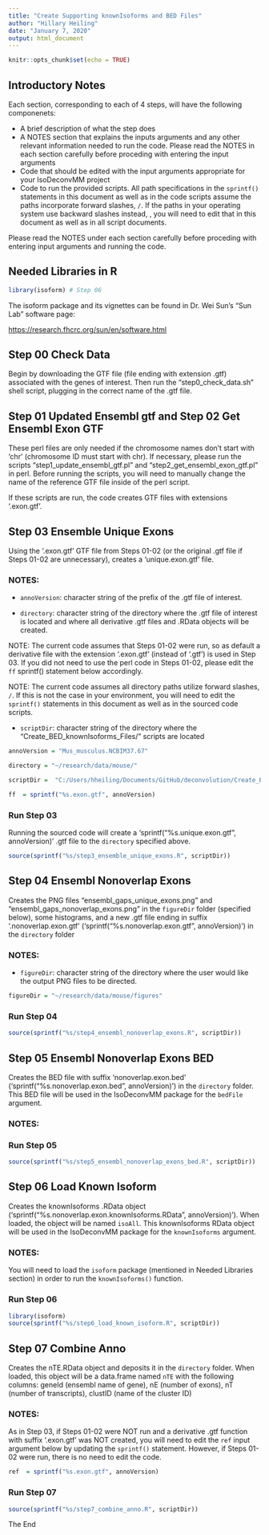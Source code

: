 ```yaml
---
title: "Create Supporting knownIsoforms and BED Files"
author: "Hillary Heiling"
date: "January 7, 2020"
output: html_document
---
```


```r
knitr::opts_chunk$set(echo = TRUE)
```

## Introductory Notes

Each section, corresponding to each of 4 steps, will have the following componenets: 

* A brief description of what the step does
* A NOTES section that explains the inputs arguments and any other relevant information needed to run the code. Please read the NOTES in each section carefully before proceding with entering the input arguments
* Code that should be edited with the input arguments appropriate for your IsoDeconvMM project
* Code to run the provided scripts. All path specifications in the `sprintf()` statements in this document as well as in the code scripts assume the paths incorporate forward slashes, `/`. If the paths in your operating system use backward slashes instead, \, you will need to edit that in this document as well as in all script documents. 

Please read the NOTES under each section carefully before proceding with entering input arguments and running the code.

## Needed Libraries in R

```r
library(isoform) # Step 06
```

The isoform package and its vignettes can be found in Dr. Wei Sun's "Sun Lab" software page:

<https://research.fhcrc.org/sun/en/software.html>

## Step 00 Check Data

Begin by downloading the GTF file (file ending with extension .gtf) associated with the genes of interest. Then run the "step0_check_data.sh" shell script, plugging in the correct name of the .gtf file.

## Step 01 Updated Ensembl gtf and Step 02 Get Ensembl Exon GTF

These perl files are only needed if the chromosome names don't start with 'chr' (chromosome ID must start with chr). If necessary, please run the scripts "step1_update_ensembl_gtf.pl" and "step2_get_ensembl_exon_gtf.pl" in perl. Before running the scripts, you will need to manually change the name of the reference GTF file inside of the perl script.

If these scripts are run, the code creates GTF files with extensions '.exon.gtf'. 

## Step 03 Ensemble Unique Exons

Using the '.exon.gtf' GTF file from Steps 01-02 (or the original .gtf file if Steps 01-02 are unnecessary), creates a 'unique.exon.gtf' file.

### NOTES:

* `annoVersion`: character string of the prefix of the .gtf file of interest.

* `directory`: character string of the directory where the .gtf file of interest is located and where all derivative .gtf files and .RData objects will be created. 

NOTE: The current code assumes that Steps 01-02 were run, so as default a derivative file with the extension '.exon.gtf' (instead of '.gtf') is used in Step 03. If you did not need to use the perl code in Steps 01-02, please edit the `ff` sprintf() statement below accordingly.

NOTE: The current code assumes all directory paths utilize forward slashes, `/`. If this is not the case in your environment, you will need to edit the `sprintf()` statements in this document as well as in the sourced code scripts.

* `scriptDir`: character string of the directory where the "Create_BED_knownIsoforms_Files/" scripts are located

```r
annoVersion = "Mus_musculus.NCBIM37.67"

directory = "~/research/data/mouse/" 

scriptDir =  "C:/Users/hheiling/Documents/GitHub/deconvolution/Create_BED_knownIsoforms_Files"

ff  = sprintf("%s.exon.gtf", annoVersion)
```

### Run Step 03

Running the sourced code will create a 'sprintf("%s.unique.exon.gtf", annoVersion)' .gtf file to the `directory` specified above. 

```r
source(sprintf("%s/step3_ensemble_unique_exons.R", scriptDir))
```

## Step 04 Ensembl Nonoverlap Exons

Creates the PNG files "ensembl_gaps_unique_exons.png" and "ensembl_gaps_nonoverlap_exons.png" in the `figureDir` folder (specified below), some histograms, and a new .gtf file ending in suffix '.nonoverlap.exon.gtf' ('sprintf("%s.nonoverlap.exon.gtf", annoVersion)') in the `directory` folder

### NOTES:

* `figureDir`: character string of the directory where the user would like the output PNG files to be directed.

```r
figureDir = "~/research/data/mouse/figures"
```


### Run Step 04

```r
source(sprintf("%s/step4_ensembl_nonoverlap_exons.R", scriptDir))
```


## Step 05 Ensembl Nonoverlap Exons BED

Creates the BED file with suffix 'nonoverlap.exon.bed' ('sprintf("%s.nonoverlap.exon.bed", annoVersion)') in the `directory` folder. This BED file will be used in the IsoDeconvMM package for the  `bedFile` argument.

### NOTES:

### Run Step 05

```r
source(sprintf("%s/step5_ensembl_nonoverlap_exons_bed.R", scriptDir))
```


## Step 06 Load Known Isoform

Creates the knownIsoforms .RData object ('sprintf("%s.nonoverlap.exon.knownIsoforms.RData", annoVersion)'). When loaded, the object will be named `isoAll`. This knownIsoforms RData object will be used in the IsoDeconvMM package for the `knownIsoforms` argument.

### NOTES:

You will need to load the `isoform` package (mentioned in Needed Libraries section) in order to run the `knownIsoforms()` function.

### Run Step 06

```r
library(isoform)
source(sprintf("%s/step6_load_known_isoform.R", scriptDir))
```

## Step 07 Combine Anno

Creates the nTE.RData object and deposits it in the `directory` folder. When loaded, this object will be a data.frame named `nTE` with the following columns: geneId (ensembl name of gene), nE (number of exons), nT (number of transcripts), clustID (name of the cluster ID)

### NOTES:

As in Step 03, if Steps 01-02 were NOT run and a derivative .gtf function with suffix '.exon.gtf' was NOT created, you will need to edit the `ref` input argument below by updating the `sprintf()` statement. However, if Steps 01-02 were run, there is no need to edit the code. 

```r
ref  = sprintf("%s.exon.gtf", annoVersion)
```

### Run Step 07

```r
source(sprintf("%s/step7_combine_anno.R", scriptDir))
```


The End